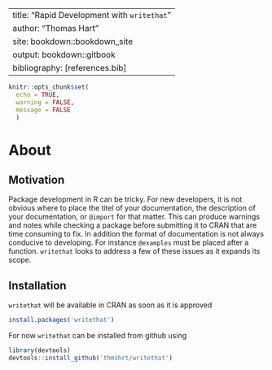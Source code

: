 
---
title: "Rapid Development with `writethat`"
author: "Thomas Hart"
site: bookdown::bookdown_site
output: bookdown::gitbook
bibliography: [references.bib]
---

```r
knitr::opts_chunk$set(
  echo = TRUE,
  warning = FALSE,
  message = FALSE
  )
```

# About {-}

## Motivation {-}

Package development in R can be tricky. For new developers, it is not obvious 
where to place the titel of your documentation, the description of your documentation, or
`@import` for that matter. This can produce warnings and notes while checking a 
package before submitting it to CRAN that are time consuming to fix.
In addition the format of documentation is not always conducive to developing.
For instance `@examples` must be placed after a function. `writethat` looks to 
address a few of these issues as it expands its scope.

## Installation {-}

`writethat` will be available in CRAN as soon as it is approved

```r
install.packages('writethat')
```

For now `writethat` can be installed from github using

```r
library(devtools)
devtools::install_github('thmshrt/writethat')
```
